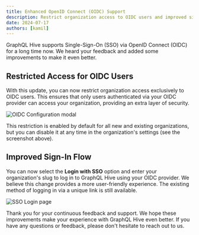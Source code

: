 ```yaml
---
title: Enhanced OpenID Connect (OIDC) Support
description: Restrict organization access to OIDC users and improved sign-in flow.
date: 2024-07-17
authors: [kamil]
---
```


GraphQL Hive supports Single-Sign-On (SSO) via OpenID Connect (OIDC) for a long time now. We heard
your feedback and added some improvements to make it even better.

## Restricted Access for OIDC Users

With this update, you can now restrict organization access exclusively to OIDC users. This ensures
that only users authenticated via your OIDC provider can access your organization, providing an
extra layer of security.

![OIDC Configuration modal](/changelog/2024-07-17-oidc-improvements/restrictions.png)

This restriction is enabled by default for all new and existing organizations, but you can disable
it at any time in the organization's settings (see the screenshot above).

## Improved Sign-In Flow

You can now select the **Login with SSO** option and enter your organization's slug to log in to
GraphQL Hive using your OIDC provider. We believe this change provides a more user-friendly
experience. The existing method of logging in via a unique link is still available.

![SSO Login page](/changelog/2024-07-17-oidc-improvements/sso-wide.png)

Thank you for your continuous feedback and support. We hope these improvements make your experience
with GraphQL Hive even better. If you have any questions or feedback, please don't hesitate to reach
out to us.
